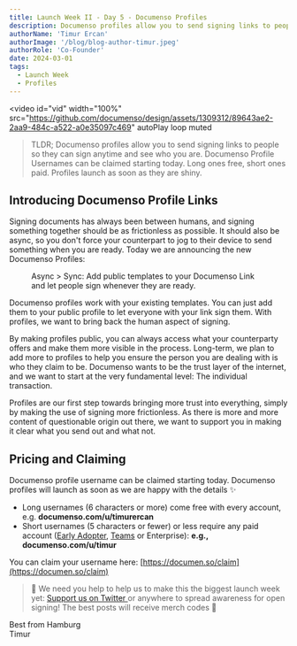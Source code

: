 ```yaml
---
title: Launch Week II - Day 5 - Documenso Profiles
description: Documenso profiles allow you to send signing links to people so they can sign anytime and see who you are. Documenso Profile Usernames can be claimed starting today. Long ones free, short ones paid. Profiles will launch as soon as they are shiny.
authorName: 'Timur Ercan'
authorImage: '/blog/blog-author-timur.jpeg'
authorRole: 'Co-Founder'
date: 2024-03-01
tags:
  - Launch Week
  - Profiles
---
```


<video
  id="vid"
  width="100%"
  src="https://github.com/documenso/design/assets/1309312/89643ae2-2aa9-484c-a522-a0e35097c469"
  autoPlay
  loop
  muted
></video>

> TLDR; Documenso profiles allow you to send signing links to people so they can sign anytime and see who you are. Documenso Profile Usernames can be claimed starting today. Long ones free, short ones paid. Profiles launch as soon as they are shiny.

## Introducing Documenso Profile Links

Signing documents has always been between humans, and signing something together should be as frictionless as possible. It should also be async, so you don't force your counterpart to jog to their device to send something when you are ready. Today we are announcing the new Documenso Profiles:

<figure>
  <MdxNextImage
    src="/blog/profile.png"
    width="650"
    height="100"
    alt="lorem"
  />

  <figcaption className="text-center">
   Async > Sync: Add public templates to your Documenso Link and let people sign whenever they are ready.
  </figcaption>
</figure>

Documenso profiles work with your existing templates. You can just add them to your public profile to let everyone with your link sign them. With profiles, we want to bring back the human aspect of signing.

By making profiles public, you can always access what your counterparty offers and make them more visible in the process. Long-term, we plan to add more to profiles to help you ensure the person you are dealing with is who they claim to be. Documenso wants to be the trust layer of the internet, and we want to start at the very fundamental level: The individual transaction.

Profiles are our first step towards bringing more trust into everything, simply by making the use of signing more frictionless. As there is more and more content of questionable origin out there, we want to support you in making it clear what you send out and what not.

## Pricing and Claiming

Documenso profile username can be claimed starting today. Documenso profiles will launch as soon as we are happy with the details ✨

- Long usernames (6 characters or more) come free with every account, e.g. **documenso.com/u/timurercan**
- Short usernames (5 characters or fewer) or less require any paid account ([Early Adopter](https://documen.so/claim-early-adopters-plan), [Teams](https://documen.so/teams) or Enterprise): **e.g., documenso.com/u/timur**

You can claim your username here: [https://documen.so/claim](https://documen.so/claim)

> 🚨 We need you help to help us to make this the biggest launch week yet: <a href="https://twitter.com/intent/tweet?text=It's @Documenso Launch Week Day 5! You can now claim your username for the upcoming profile links 😮 https://documen.so/day5"> Support us on Twitter </a> or anywhere to spread awareness for open signing! The best posts will receive merch codes 👀

Best from Hamburg\
Timur
